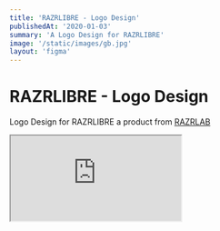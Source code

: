 ```yaml
---
title: 'RAZRLIBRE - Logo Design'
publishedAt: '2020-01-03'
summary: 'A Logo Design for RAZRLIBRE'
image: '/static/images/gb.jpg'
layout: 'figma'
---
```


# RAZRLIBRE - Logo Design

Logo Design for RAZRLIBRE a product from [RAZRLAB](https://razrlab.com)

<iframe
  style={{ height: '450px', width: '100%' }}
  src="https://www.figma.com/embed?embed_host=share&url=https%3A%2F%2Fwww.figma.com%2Ffile%2FJeW2iTOXsiSLF1ADD3yKPT%2FRAZRLIBRE%3Fnode-id%3D0%253A1&chrome=DOCUMENTATION"
></iframe>
